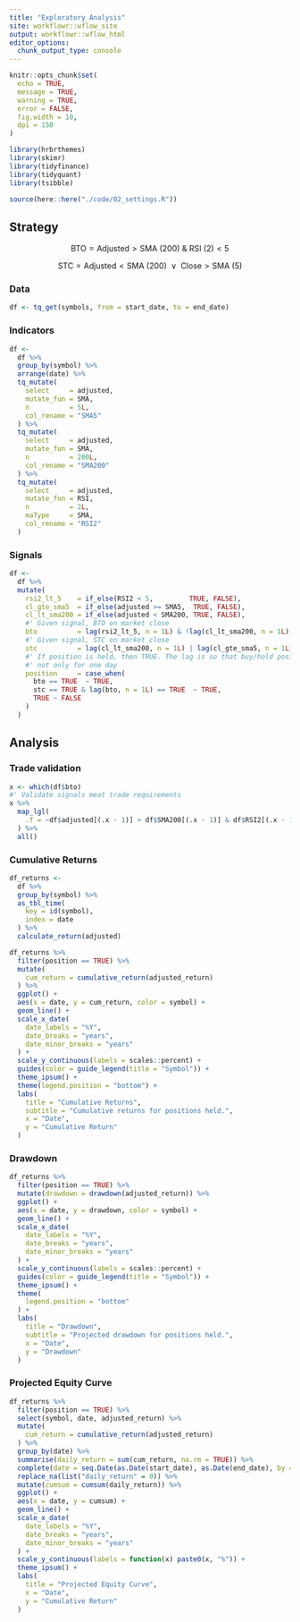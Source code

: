 ```yaml
---
title: "Exploratory Analysis"
site: workflowr::wflow_site
output: workflowr::wflow_html
editor_options: 
  chunk_output_type: console
---
```


```r
knitr::opts_chunk$set(
  echo = TRUE, 
  message = TRUE, 
  warning = TRUE, 
  error = FALSE, 
  fig.width = 10, 
  dpi = 150
)
```

```r
library(hrbrthemes)
library(skimr)
library(tidyfinance)
library(tidyquant)
library(tsibble)
```

```r
source(here::here("./code/02_settings.R"))
```

## Strategy

$$ \text{BTO} = \text{Adjusted} > \text{SMA (200) } \& \text{ RSI (2)} < 5 $$

$$ \text{STC} = \text{Adjusted} < \text{SMA (200) } \vee \text{ Close} > \text{SMA (5)} $$

### Data

```r
df <- tq_get(symbols, from = start_date, to = end_date)
```

### Indicators

```r
df <- 
  df %>% 
  group_by(symbol) %>% 
  arrange(date) %>% 
  tq_mutate(
    select     = adjusted, 
    mutate_fun = SMA, 
    n          = 5L, 
    col_rename = "SMA5"
  ) %>% 
  tq_mutate(
    select     = adjusted, 
    mutate_fun = SMA, 
    n          = 200L, 
    col_rename = "SMA200"
  ) %>% 
  tq_mutate(
    select     = adjusted, 
    mutate_fun = RSI, 
    n          = 2L, 
    maType     = SMA, 
    col_rename = "RSI2"
  )
```

### Signals

```r
df <- 
  df %>% 
  mutate(
    rsi2_lt_5    = if_else(RSI2 < 5,         TRUE, FALSE), 
    cl_gte_sma5  = if_else(adjusted >= SMA5,  TRUE, FALSE), 
    cl_lt_sma200 = if_else(adjusted < SMA200, TRUE, FALSE), 
    #' Given signal, BTO on market close
    bto          = lag(rsi2_lt_5, n = 1L) & !lag(cl_lt_sma200, n = 1L),
    #' Given signal, STC on market close
    stc          = lag(cl_lt_sma200, n = 1L) | lag(cl_gte_sma5, n = 1L),
    #' If position is held, then TRUE. The lag is so that buy/hold positions are 
    #' not only for one day 
    position     = case_when(
      bto == TRUE  ~ TRUE,
      stc == TRUE & lag(bto, n = 1L) == TRUE  ~ TRUE,
      TRUE ~ FALSE
    )
  )
```

## Analysis

### Trade validation

```r
x <- which(df$bto)
#' Validate signals meat trade requirements
x %>% 
  map_lgl(
    .f = ~df$adjusted[(.x - 1)] > df$SMA200[(.x - 1)] & df$RSI2[(.x - 1)] < 5
  ) %>% 
  all()
```

### Cumulative Returns

```r
df_returns <- 
  df %>% 
  group_by(symbol) %>% 
  as_tbl_time(
    key = id(symbol), 
    index = date
  ) %>% 
  calculate_return(adjusted)
```

```r
df_returns %>% 
  filter(position == TRUE) %>% 
  mutate(
    cum_return = cumulative_return(adjusted_return)
  ) %>% 
  ggplot() + 
  aes(x = date, y = cum_return, color = symbol) + 
  geom_line() + 
  scale_x_date(
    date_labels = "%Y", 
    date_breaks = "years", 
    date_minor_breaks = "years"
  ) + 
  scale_y_continuous(labels = scales::percent) + 
  guides(color = guide_legend(title = "Symbol")) + 
  theme_ipsum() + 
  theme(legend.position = "bottom") + 
  labs(
    title = "Cumulative Returns", 
    subtitle = "Cumulative returns for positions held.", 
    x = "Date", 
    y = "Cumulative Return"
  )
```

### Drawdown

```r
df_returns %>% 
  filter(position == TRUE) %>% 
  mutate(drawdown = drawdown(adjusted_return)) %>% 
  ggplot() + 
  aes(x = date, y = drawdown, color = symbol) + 
  geom_line() + 
  scale_x_date(
    date_labels = "%Y", 
    date_breaks = "years", 
    date_minor_breaks = "years"
  ) + 
  scale_y_continuous(labels = scales::percent) + 
  guides(color = guide_legend(title = "Symbol")) + 
  theme_ipsum() + 
  theme(
    legend.position = "bottom"
  ) + 
  labs(
    title = "Drawdown", 
    subtitle = "Projected drawdown for positions held.", 
    x = "Date", 
    y = "Drawdown"
  )
```

### Projected Equity Curve

```r
df_returns %>% 
  filter(position == TRUE) %>% 
  select(symbol, date, adjusted_return) %>% 
  mutate(
    cum_return = cumulative_return(adjusted_return)
  ) %>% 
  group_by(date) %>% 
  summarise(daily_return = sum(cum_return, na.rm = TRUE)) %>% 
  complete(date = seq.Date(as.Date(start_date), as.Date(end_date), by = "day")) %>% 
  replace_na(list("daily_return" = 0)) %>% 
  mutate(cumsum = cumsum(daily_return)) %>% 
  ggplot() + 
  aes(x = date, y = cumsum) + 
  geom_line() + 
  scale_x_date(
    date_labels = "%Y", 
    date_breaks = "years", 
    date_minor_breaks = "years"
  ) + 
  scale_y_continuous(labels = function(x) paste0(x, "%")) + 
  theme_ipsum() + 
  labs(
    title = "Projected Equity Curve", 
    x = "Date", 
    y = "Cumulative Return"
  )
```
